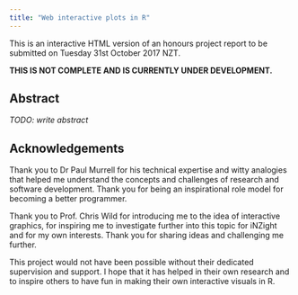 ```yaml
---
title: "Web interactive plots in R"
---
```


This is an interactive HTML version of an honours project report to be submitted
on Tuesday 31st October 2017 NZT.

**THIS IS NOT COMPLETE AND IS CURRENTLY UNDER DEVELOPMENT.**

## Abstract {-}

*TODO: write abstract*


## Acknowledgements {-}

Thank you to Dr Paul Murrell for his technical expertise and witty analogies that helped me understand the concepts and challenges of research and software development. Thank you for being an inspirational role model for becoming a better programmer.

Thank you to Prof. Chris Wild for introducing me to the idea of interactive graphics, for inspiring me to investigate further into this topic for iNZight and for my own interests. Thank you for sharing ideas and challenging me further.

This project would not have been possible without their dedicated supervision and support. I hope that it has helped in their own research and to inspire others to have fun in making their own interactive visuals in R.
